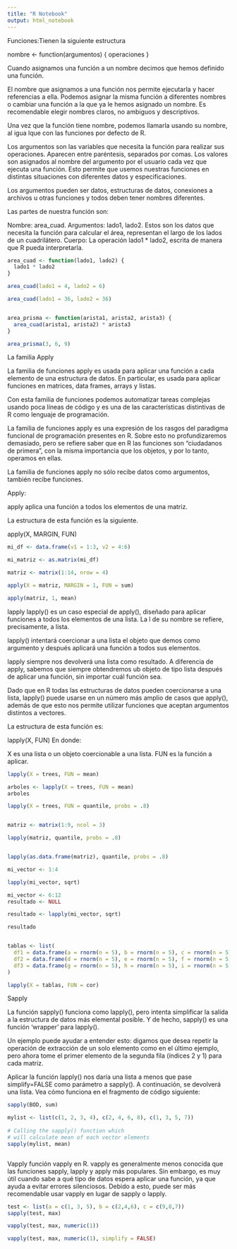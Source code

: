 ---
title: "R Notebook"
output: html_notebook
---
Funciones:Tienen la siguiente estructura

nombre <- function(argumentos) {
  operaciones
}

Cuando asignamos una función a un nombre decimos que hemos definido una función.

El nombre que asignamos a una función nos permite ejecutarla y hacer referencias a ella. Podemos asignar la misma función a diferentes nombres o cambiar una función a la que ya le hemos asignado un nombre. Es recomendable elegir nombres claros, no ambiguos y descriptivos.

Una vez que la función tiene nombre, podemos llamarla usando su nombre, al igua lque con las funciones por defecto de R.

Los argumentos son las variables que necesita la función para realizar sus operaciones. Aparecen entre paréntesis, separados por comas. Los valores son asignados al nombre del argumento por el usuario cada vez que ejecuta una función. Esto permite que usemos nuestras funciones en distintas situaciones con diferentes datos y especificaciones.

Los argumentos pueden ser datos, estructuras de datos, conexiones a archivos u otras funciones y todos deben tener nombres diferentes.

Las partes de nuestra función son:

Nombre: area_cuad.
Argumentos: lado1, lado2. Estos son los datos que necesita la función para calcular el área, representan el largo de los lados de un cuadrilátero.
Cuerpo: La operación lado1 * lado2, escrita de manera que R pueda interpretarla.

```{r}

area_cuad <- function(lado1, lado2) {
  lado1 * lado2
}

area_cuad(lado1 = 4, lado2 = 6)

area_cuad(lado1 = 36, lado2 = 36)


area_prisma <- function(arista1, arista2, arista3) {
  area_cuad(arista1, arista2) * arista3
}

area_prisma(3, 6, 9)
```
La familia Apply

La familia de funciones apply es usada para aplicar una función a cada elemento de una estructura de datos. En particular, es usada para aplicar funciones en matrices, data frames, arrays y listas.

Con esta familia de funciones podemos automatizar tareas complejas usando poca líneas de código y es una de las características distintivas de R como lenguaje de programación.

La familia de funciones apply es una expresión de los rasgos del paradigma funcional de programación presentes en R. Sobre esto no profundizaremos demasiado, pero se refiere saber que en R las funciones son “ciudadanos de primera”, con la misma importancia que los objetos, y por lo tanto, operamos en ellas.

La familia de funciones apply no sólo recibe datos como argumentos, también recibe funciones.

Apply:

apply aplica una función a todos los elementos de una matriz.

La estructura de esta función es la siguiente.

apply(X, MARGIN, FUN)


```{r}

mi_df <- data.frame(v1 = 1:3, v2 = 4:6)

mi_matriz <- as.matrix(mi_df)

matriz <- matrix(1:14, nrow = 4) 

apply(X = matriz, MARGIN = 1, FUN = sum)

apply(matriz, 1, mean)

```
lapply
lapply() es un caso especial de apply(), diseñado para aplicar funciones a todos los elementos de una lista. La l de su nombre se refiere, precisamente, a lista.

lapply() intentará coercionar a una lista el objeto que demos como argumento y después aplicará una función a todos sus elementos.

lapply siempre nos devolverá una lista como resultado. A diferencia de apply, sabemos que siempre obtendremos ub objeto de tipo lista después de aplicar una función, sin importar cuál función sea.

Dado que en R todas las estructuras de datos pueden coercionarse a una lista, lapply() puede usarse en un número más amplio de casos que apply(), además de que esto nos permite utilizar funciones que aceptan argumentos distintos a vectores.

La estructura de esta función es:

lapply(X, FUN)
En donde:

X es una lista o un objeto coercionable a una lista.
FUN es la función a aplicar.

```{r}

lapply(X = trees, FUN = mean)

arboles <- lapply(X = trees, FUN = mean)
arboles

lapply(X = trees, FUN = quantile, probs = .8)


matriz <- matrix(1:9, ncol = 3)

lapply(matriz, quantile, probs = .8)


lapply(as.data.frame(matriz), quantile, probs = .8)

mi_vector <- 1:4

lapply(mi_vector, sqrt)

mi_vector <- 6:12
resultado <- NULL

resultado <- lapply(mi_vector, sqrt)

resultado


tablas <- list(
  df1 = data.frame(a = rnorm(n = 5), b = rnorm(n = 5), c = rnorm(n = 5)),
  df2 = data.frame(d = rnorm(n = 5), e = rnorm(n = 5), f = rnorm(n = 5)),
  df3 = data.frame(g = rnorm(n = 5), h = rnorm(n = 5), i = rnorm(n = 5))
)

lapply(X = tablas, FUN = cor)


```

Sapply


La función sapply() funciona como lapply(), pero intenta simplificar la salida a la estructura de datos más elemental posible. Y de hecho, sapply() es una función 'wrapper' para lapply().

Un ejemplo puede ayudar a entender esto: digamos que desea repetir la operación de extracción de un solo elemento como en el último ejemplo, pero ahora tome el primer elemento de la segunda fila (índices 2 y 1) para cada matriz.

Aplicar la función lapply() nos daría una lista a menos que pase simplify=FALSE como parámetro a sapply(). A continuación, se devolverá una lista. Vea cómo funciona en el fragmento de código siguiente:

```{r}

sapply(BOD, sum)

mylist <- list(c(1, 2, 3, 4), c(2, 4, 6, 8), c(1, 3, 5, 7))
  
# Calling the sapply() function which
# will calculate mean of each vector elements
sapply(mylist, mean)



```

Vapply
función vapply en R. vapply es generalmente menos conocida que las funciones sapply, lapply y apply más populares. Sin embargo, es muy útil cuando sabe a qué tipo de datos espera aplicar una función, ya que ayuda a evitar errores silenciosos. Debido a esto, puede ser más recomendable usar vapply en lugar de sapply o lapply.

```{r}

test <- list(a = c(1, 3, 5), b = c(2,4,6), c = c(9,8,7))
sapply(test, max)

vapply(test, max, numeric(1))

vapply(test, max, numeric(1), simplify = FALSE)

```

